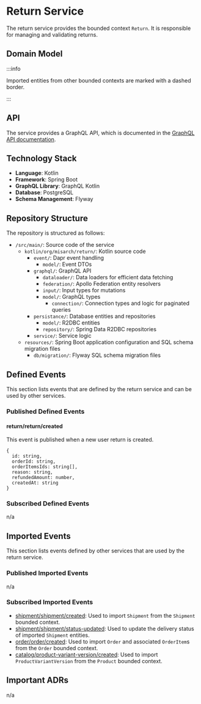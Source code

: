 
# Return Service

The return service provides the bounded context `Return`.
It is responsible for managing and validating returns.

## Domain Model

<CustomImage path="/renderedDiagrams/returnDomainModel" width="883.9301563617175" height="680.25" />

:::info

Imported entities from other bounded contexts are marked with a dashed border.

:::

## API

The service provides a GraphQL API, which is documented in the [GraphQL API documentation](/docs/graphql/return).

## Technology Stack

- **Language**: Kotlin
- **Framework**: Spring Boot
- **GraphQL Library**: GraphQL Kotlin
- **Database**: PostgreSQL
- **Schema Management**: Flyway

## Repository Structure

The repository is structured as follows:

<div className="repository-structure" >

- `/src/main/`: Source code of the service
  - `kotlin/org/misarch/return/`: Kotlin source code
    - `event/`: Dapr event handling
      - `model/`: Event DTOs
    - `graphql/`: GraphQL API
      - `dataloader/`: Data loaders for efficient data fetching
      - `federation/`: Apollo Federation entity resolvers
      - `input/`: Input types for mutations
      - `model/`: GraphQL types
        - `connection/`: Connection types and logic for paginated queries
    - `persistance/`: Database entities and repositories
      - `model/`: R2DBC entities
      - `repository/`: Spring Data R2DBC repositories
    - `service/`: Service logic
  - `resources/`: Spring Boot application configuration and SQL schema migration files
    - `db/migration/`: Flyway SQL schema migration files

</div>

## Defined Events

This section lists events that are defined by the return service and can be used by other services.

### Published Defined Events

#### return/return/created

This event is published when a new user return is created.

```tsx
{
  id: string,
  orderId: string,
  orderItemsIds: string[],
  reason: string,
  refundedAmount: number,
  createdAt: string
}
```

### Subscribed Defined Events

n/a

## Imported Events

This section lists events defined by other services that are used by the return service.

### Published Imported Events

n/a

### Subscribed Imported Events

- [shipment/shipment/created](/docs/docs/dev-manuals/services/shipment#shipmentshipmentcreated): Used to import `Shipment` from the `Shipment` bounded context.
- [shipment/shipment/status-updated](/docs/docs/dev-manuals/services/shipment#shipmentshipmentstatus-updated): Used to update the delivery status of imported `Shipment` entities.
- [order/order/created](/docs/docs/dev-manuals/services/order#orderordercreated): Used to import `Order` and associated `OrderItem`s from the `Order` bounded context.
- [catalog/product-variant-version/created](/docs/docs/dev-manuals/services/catalog#catalogproduct-variant-versioncreated): Used to import `ProductVariantVersion` from the `Product` bounded context.

## Important ADRs

n/a

